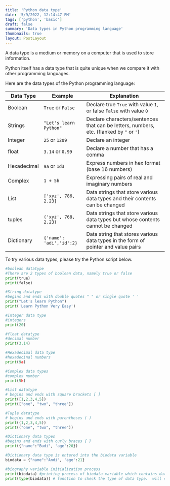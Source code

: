 ```yaml
---
title: 'Python data type'
date: '5/9/2022, 12:14:47 PM'
tags: ['python', 'basic']
draft: false
summary: 'Data types in Python programming language'
thumbnails: true
layout: PostLayout
---
```


A data type is a medium or memory on a computer that is used to store information.

Python itself has a data type that is quite unique when we compare it with other programming languages.

Here are the data types of the Python programming language:

| Data Type   | Example                  | Explanation                                                                             |
| ----------- | ------------------------ | --------------------------------------------------------------------------------------- |
| Boolean     | `True` or `False`        | Declare true `True` with value `1`, or false `False` with value `0`                     |
| Strings     | `"Let's learn Python"`   | Declare characters/sentences that can be letters, numbers, etc. (flanked by `"` or `'`) |
| Integer     | `25` or `1209`           | Declare an integer                                                                      |
| float       | `3.14` or `0.99`         | Declare a number that has a comma                                                       |
| Hexadecimal | `9a` or `1d3`            | Express numbers in hex format (base 16 numbers)                                         |
| Complex     | `1 + 5h `                | Expressing pairs of real and imaginary numbers                                          |
| List        | `['xyz', 786, 2.23]`     | Data strings that store various data types and their contents can be changed            |
| tuples      | `('xyz', 768, 2.23)`     | Data strings that store various data types but whose contents cannot be changed         |
| Dictionary  | `{'name': 'adi','id':2}` | Data string that stores various data types in the form of pointer and value pairs       |

To try various data types, please try the Python script below.

```python:data-type.py
#boolean datatype
#There are 2 types of boolean data, namely true or false
print(true)
print(false)

#String datatype
#begins and ends with double quotes " " or single quote ' '
print("Let's learn Python")
print('Learn Python Very Easy')

#Integer data type
#integers
print(20)

#float datatype
#decimal number
print(3.14)

#Hexadecimal data type
#hexadecinal numbers
print(9a)

#Complex data types
#complex number
print(5h)

#List datatype
# begins and ends with square brackets [ ]
print([1,2,3,4,5])
print(["one", "two", "three"])

#Tuple datatype
# begins and ends with parentheses ( )
print((1,2,3,4,5))
print(("one", "two", "three"))

#Dictionary data types
#begins and ends with curly braces { }
print({"name":"Budi", 'age':20})

#Dictionary data type is entered into the biodata variable
biodata = {"name":"Andi", 'age':21}

#biography variable initialization process
print(biodata) #printing process of biodata variable which contains data type Dictionary
print(type(biodata)) # function to check the type of data type.  will show <class 'dict'> which means dict is a data type dictionary
```
